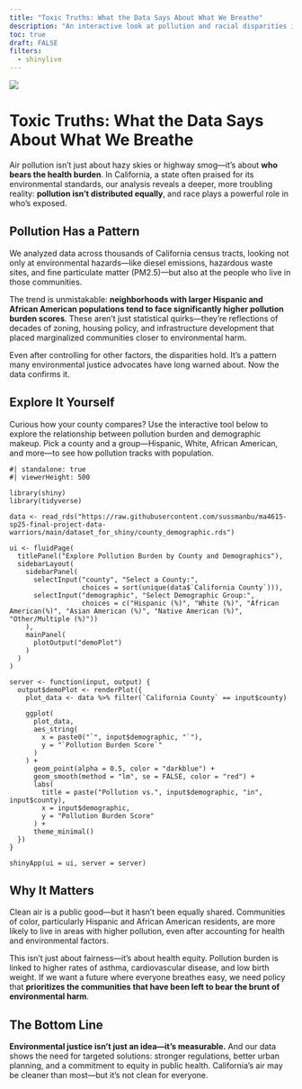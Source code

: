 ```yaml
---
title: "Toxic Truths: What the Data Says About What We Breathe"
description: "An interactive look at pollution and racial disparities in California."
toc: true
draft: FALSE
filters:
  - shinylive
---
```


![](images/lungs.jpg)

# Toxic Truths: What the Data Says About What We Breathe

Air pollution isn’t just about hazy skies or highway smog—it’s about **who bears the health burden**. In California, a state often praised for its environmental standards, our analysis reveals a deeper, more troubling reality: **pollution isn’t distributed equally**, and race plays a powerful role in who’s exposed.

## Pollution Has a Pattern

We analyzed data across thousands of California census tracts, looking not only at environmental hazards—like diesel emissions, hazardous waste sites, and fine particulate matter (PM2.5)—but also at the people who live in those communities.

The trend is unmistakable: **neighborhoods with larger Hispanic and African American populations tend to face significantly higher pollution burden scores**. These aren't just statistical quirks—they’re reflections of decades of zoning, housing policy, and infrastructure development that placed marginalized communities closer to environmental harm.

Even after controlling for other factors, the disparities hold. It’s a pattern many environmental justice advocates have long warned about. Now the data confirms it.

## Explore It Yourself

Curious how your county compares? Use the interactive tool below to explore the relationship between pollution burden and demographic makeup. Pick a county and a group—Hispanic, White, African American, and more—to see how pollution tracks with population.

```shinylive-r
#| standalone: true
#| viewerHeight: 500

library(shiny)
library(tidyverse)

data <- read_rds("https://raw.githubusercontent.com/sussmanbu/ma4615-sp25-final-project-data-warriors/main/dataset_for_shiny/county_demographic.rds")

ui <- fluidPage(
  titlePanel("Explore Pollution Burden by County and Demographics"),
  sidebarLayout(
    sidebarPanel(
      selectInput("county", "Select a County:",
                  choices = sort(unique(data$`California County`))),
      selectInput("demographic", "Select Demographic Group:",
                  choices = c("Hispanic (%)", "White (%)", "African American(%)", "Asian American (%)", "Native American (%)", "Other/Multiple (%)"))
    ),
    mainPanel(
      plotOutput("demoPlot")
    )
  )
)

server <- function(input, output) {
  output$demoPlot <- renderPlot({
    plot_data <- data %>% filter(`California County` == input$county)

    ggplot(
      plot_data,
      aes_string(
        x = paste0("`", input$demographic, "`"),
        y = "`Pollution Burden Score`"
      )
    ) +
      geom_point(alpha = 0.5, color = "darkblue") +
      geom_smooth(method = "lm", se = FALSE, color = "red") +
      labs(
        title = paste("Pollution vs.", input$demographic, "in", input$county),
        x = input$demographic,
        y = "Pollution Burden Score"
      ) +
      theme_minimal()
  })
}

shinyApp(ui = ui, server = server)
```

## Why It Matters

Clean air is a public good—but it hasn’t been equally shared. Communities of color, particularly Hispanic and African American residents, are more likely to live in areas with higher pollution, even after accounting for health and environmental factors.

This isn’t just about fairness—it’s about health equity. Pollution burden is linked to higher rates of asthma, cardiovascular disease, and low birth weight. If we want a future where everyone breathes easy, we need policy that **prioritizes the communities that have been left to bear the brunt of environmental harm**.

## The Bottom Line

**Environmental justice isn’t just an idea—it’s measurable.** And our data shows the need for targeted solutions: stronger regulations, better urban planning, and a commitment to equity in public health. California’s air may be cleaner than most—but it’s not clean for everyone.



